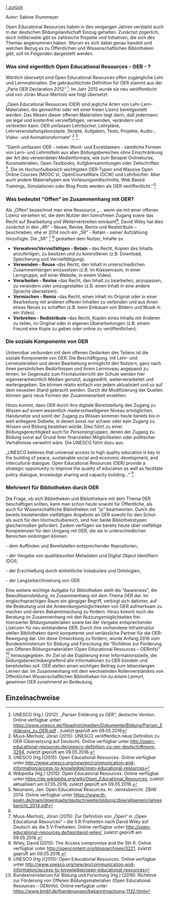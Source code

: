 [https://osl.tib.eu/w/%27Leitfaden_zu_Open_Educational_Resources_f%C3%BCr_Bibliotheken_und_Informationseinrichtungen%27 | zurück]

Autor: Sabine Stummeyer 

Open Educational Resources haben in den vergangen Jahren verstärkt auch in der deutschen Bildungslandschaft Einzug gehalten. Zunächst zögerlich, doch mittlerweile gibt es zahlreiche Projekte und Initiativen, die sich des Themas angenommen haben. Worum es sich dabei genau handelt und welchen Bezug es zu Öffentlichen und Wissenschaftlichen Bibliotheken gibt, soll im Folgenden dargestellt werden. 
=== Was sind eigentlich Open Educational Resources - OER - ? ===
Wörtlich übersetzt sind Open Educational Resources offen zugängliche Lehr und Lernmaterialien. Die gebräuchlichste Definition für OER stammt aus der „Paris OER Declaration 2012“ <ref>UNESCO (Hg.) (2012): „Pariser Erklärung zu OER“, deutsche Version. Online verfügbar unter: https://www.unesco.de/fileadmin/medien/Dokumente/Bildung/Pariser_Erklärung_zu_OER.pdf , zuletzt geprüft am 09.05.2016</ref>. Im Jahr 2015 wurde sie neu veröffentlicht und von Jöran Muus-Merholz wie folgt übersetzt:

„Open Educational Resources (OER) sind jegliche Arten von Lehr-Lern-Materialien, die gemeinfrei oder mit einer freien Lizenz bereitgestellt werden. Das Wesen dieser offenen Materialien liegt darin, daß jedermann sie legal und kostenfrei vervielfältigen, verwenden, verändern und verbreiten kann. OER umfassen Lehrbücher, Lehrpläne, Lehrveranstaltungskonzepte, Skripte, Aufgaben, Tests, Projekte, Audio-, Video- und Animationsformate“ <ref>Muus-Merholz, Jöran (2015): UNESCO veröffentlich neue Definition zu OER (Übersetzung auf Deutsch). Online verfügbar unter http://open-educational-resources.de/unesco-definition-zu-oer-deutsch/#more-3294, zuletzt geprüft am 09.05.2016.</ref> <ref>UNESCO (Hg.)(2015): Open Educational Resources. Online verfügbar unter http://www.unesco.org/new/en/communication-and-information/access-to-knowledge/open-educational-resources</ref>.

"Damit umfassen OER - neben Word- und Exceldateien - sämtliche Formen von Lern- und Lehrmitteln aus allen Bildungsbereichen ohne Einschränkung der Art des verwendeten Medienformats, wie zum Beispiel Onlinekurse, Kursmaterialien, Open Textbooks, Aufgbensammlungen oder Zeitschriften <ref>Wikipedia (Hg.) (2015): Open Educational Resources. Online verfügbar unter https://de.wikipedia.org/wiki/Open_Educational_Resources, zuletzt aktualisiert am 07.05.2016, zuletzt geprüft am 09.05.2016.</ref>. Die im Hochschulbereich wichtigsten OER-Typen sind Massive Open Online Courses (MOOC's), OpenCourseWare (OCW) und Lehrbücher. Aber auch andere Materialtypen wie Vorlesungsmittschnitte, Web Based Trainings, Simulationen oder Blog Posts werden als OER veröffentlicht.''<ref Name="Neumann">Neumann, Jan: Open Educational Resources. In: Jahresbericht. ZBIW 2014. Online verfügbar unter https://www.th-koeln.de/mam/downloads/deutsch/weiterbildung/zbiw/allgemein/jahresbericht_2014.pdf</ref>

=== Was bedeutet "Offen" im Zusammenhang mit OER? ===
Als „Offen“ bezeichnet man eine Ressource „... wenn sie mit einer offenen Lizenz versehen ist, die dem Nutzer den lizenzfreien Zugang sowie das Recht auf Bearbeitung und Weiterverbreiten einräumt<ref Name="Neumann"></ref>. David Wiley hat dies zunächst in den „4R“ - Reuse, Revise, Remix und Redistribute – beschrieben, ehe er 2014 noch ein „5R“ - Retain - seiner Aufzählung hinzufügte. Die „5R“ <ref>Muus-Merholz, Jöran (2015): Zur Definition von „Open“ in „Open Educational Resources“ – die 5 R-Freiheiten nach David Wiley auf Deutsch als die 5 V-Freiheiten. Online verfügbar unter http://open-educational-resources.de/tag/david-wiley/, zuletzt geprüft am 09.05.2016.</ref> <ref>Wiley, David (2015): The Access compromise and the 5th R. Online verfügbar unter http://opencontent.org/blog/archives/3221, zuletzt geprüft am 09.05.2016.</ref> gestatten dem Nutzer, Inhalte zu
* '''Verwahren/Vervielfältigen - Retain - '' '''''das Recht, Kopien des Inhalts anzufertigen, zu besitzen und zu kontrollieren (z.B. Download, Speicherung und Vervielfältigung). 
* '''Verwenden - Reuse - '''das Recht, den Inhalt in unterschiedlichen Zusammenhängen einzusetzen (z.B. im Klassenraum, in einer Lerngruppe, auf einer Website, in einem Video). 
* '''Verarbeiten - Revise - '''das Recht, den Inhalt zu bearbeiten, anzupassen, zu verändern oder umzugestalten (z.B. einen Inhalt in eine andere Sprache übersetzen). 
* '''Vermischen - Remix - '''das Recht, einen Inhalt im Original oder in einer Bearbeitung mit anderen offenen Inhalten zu verbinden und aus ihnen etwas Neues zu schaffen (z.B. beim Einbauen von Bildern und Musik in ein Video). 
* '''Verbreiten - Redistribute - '''das Recht, Kopien eines Inhalts mit Anderen zu teilen, im Original oder in eigenen Überarbeitungen (z.B. einem Freund eine Kopie zu geben oder online zu veröffentlichen).   

=== Die soziale Komponente von OER ===
Untrennbar verbunden mit dem offenen Gedanken des Teilens ist die soziale Komponente von OER.  Die Beschäftigung, mit Lehr- und Lernmaterialien und deren Bearbeitung ermöglicht den Nutzern, ganz nach ihren persönlichen Bedürfnissen und ihrem Lernniveau angepasst zu lernen. Im Gegensatz zum Frontalunterricht der Schule werden hier eigenverantwortlich Medien genutzt, ausgewählt, weiterverarbeitet und weitergegeben. Sie können relativ einfach von jedem aktualisiert und so auf dem neuesten Stand gebracht werden. Durch die Modifizierung der Quellen können ganz neue Formen der Zusammenarbeit enstehen.  

Hinzu kommt, dass OER durch ihre digitale Bereitstellung den Zugang zu Wissen auf einem wesentlich niederschwelligeren Niveau ermöglichen. Handynetze und somit der Zugang zu Wissen kommen heute bereits bis in weit entlegene Gebiete, in denen sonst nur schwer oder kein Zugang zu Wissen und Bildung bestehen würde. Dies führt zu einer Bildungsgerechtigkeit auch für Personengruppen, denen der Zugang zu Bildung sonst auf Grund ihrer finanziellen Möglichkeiten oder politischer Verhältnisse verwehrt wäre. Die UNESCO führt dazu aus:

„UNESCO believes that universal access to high quality education is key to the building of peace, sustainable social and economic development, and intercultural dialogue. Open Educational Resources (OER) provide a strategic opportunity to improve the quality of education as well as facilitate policy dialogue, knowledge sharing and capacity building…” <ref>UNESCO (Hg.)(2015): Open Educational Resources. Online verfügbar unter http://www.unesco.org/new/en/communication-and-information/access-to-knowledge/open-educational-resources</ref>.

=== Mehrwert für Bibliotheken durch OER ===
Die Frage, ob sich Bibliotheken und Bibliothekare mit dem Thema OER beschäftigen sollten, kann man schon heute sowohl für Öffentliche, als auch für Wissenschaftliche Bibliotheken mit "ja" beantworten. Durch die bereits bestehenden vielfältigen Angebote an OER sowohl für den Schul- als auch für den Hochschulbereich, sind hier beide Bibliothekstypen gleichermaßen gefordert. Zudem verfügen sie bereits heute über vielfältige Kompetenzen für den Umgang mit OER, die sie in unterschiedlichen Bereichen einbringen können:

-      dem Auffinden und Bereitstellen entsprechender Repositorien,

-      der Vergabe von qualitätsvollen Metadaten und Digital Object Identifiern (DOI),

-      der Erschließung durch einheitliche Vokabulare und Ontologien,

-       der Langzeitarchivierung von OER.

Eine weitere wichtige Aufgabe für Bibliotheken stellt die "Awareness", die Bewußtseinsbildung, im Zusammenhang mit dem Thema OER dar. Im englischsprachigen Raum ein gängiger Begriff, verbirgt sich dahinter, auf die Bedeutung und die Anwendungsmöglichkeiten von OER aufmerksam zu machen und deren Bekanntmachung zu fördern. Hinzu kommt noch die Beratung im Zusammenhang mit den Nutzungsmöglichkeiten frei lizensierter Bildungsmaterialien sowie bei der Vergabe entsprechender Lizenzen für neu entstandene OER. Durch ihre vorhandene Infrastruktur stellen Bibliotheken damit kompetente und verlässliche Partner für die OER-Bewegung dar. Um diese Entwicklung zu fördern, wurde Anfang 2016 vom Bundesministerium für Bildung und Forschung die “Richtlinie zur Förderung von Offenen Bildungsmaterialien (Open Educational Resources – OERinfo)" <ref>Bundesministerium für Bildung und Forschung (Hg.) (2016): Richtlinie zur Förderung von Offenen Bildungsmaterialien (Open Educational Resources – OERinfo). Online verfügbar unter https://www.bmbf.de/foerderungen/bekanntmachung-1132.html</ref> herausgegeben. Ihr Ziel ist die Etablierung einer Informationsstelle, die bildungsbereichübergreifend alle Informationen zu OER bündeln und bereitstellen soll. OER stellen einen wichtigen Beitrag zum lebenslangen Lernen dar. Im Zusammenhang mit dem wechselnden Rollenverständnis von Öffentlichen Wissenschaftlichen Bibliotheken hin zu einem Lernort, gewinnen OER zunehmend an Bedeutung.

==Einzelnachweise==

<references/>

